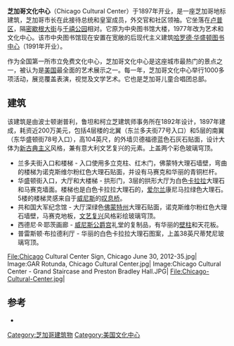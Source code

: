 {{Infobox nrhp 
| name = Chicago Cultural Center<br/>芝加哥文化中心<br/><small>前芝加哥公共图书馆</small>
| nrhp_type = nrhp
 | designated_other1_name= 芝加哥地标
 | designated_other1_date= 1976年11月15日<ref>{{cite web|url=http://webapps.cityofchicago.org/LandmarksWeb/landmarkDetail.do?lanID=1274|title=Chicago Public Library/Cultural Center|publisher=City of Chicago Dept. of Pl. and Devpmt., Landmarks Div.|year=2003|accessdate=2007-08-04|deadurl=yes|archiveurl=https://web.archive.org/web/20080613044114/http://webapps.cityofchicago.org/LandmarksWeb/landmarkDetail.do?lanID=1274|archivedate=2008-06-13}}</ref>
 | designated_other1_abbr= CL
 | designated_other1_link= 芝加哥地标
 | designated_other1_color= #aaccff
| image = Chicago Cultural Center and Chicago Public Library, Chicago June 30, 2012-42.jpg
| caption = 
| location= {{USA}}芝加哥东华盛顿街78号
| lat_degrees = 41 | lat_minutes = 53 | lat_seconds = 2 | lat_direction = N
| long_degrees = 87 | long_minutes = 37 | long_seconds = 30 | long_direction = W
| area =
| built =1893
| architect= Coolidge, C. A.; Spencer, Robert C.
| added = 1972年7月31日
}}
'''芝加哥文化中心'''（Chicago Cultural Center）于1897年开业，是一座芝加哥地标建筑，芝加哥市长在此接待总统和皇室成员，外交官和社区领袖。它坐落在[[卢普区|卢普区]]，隔[[密歇根大街_(芝加哥)|密歇根大街]]与[[千禧公园|千禧公园]]相对。它原为中央图书馆大楼，1977年改为艺术和文化中心。该市中央图书馆现在安置在宽敞的后现代主义建筑[[哈罗德·华盛顿图书中心|哈罗德·华盛顿图书中心]]（1991年开业）。

作为全国第一所市立免费文化中心，芝加哥文化中心是这座城市最热门的景点之一，被认为是[[美国|美国]]最全面的艺术展示之一。每一年，芝加哥文化中心举行1000多项活动，展览覆盖表演，视觉及文学艺术。它也是芝加哥儿童合唱团总部。

==建筑==
该建筑是由波士顿谢普利，鲁坦和柯立芝建筑师事务所在1892年设计，1897年建成，耗资近200万美元，包括4层楼的北翼（东兰多夫街77号入口）和5层的南翼（东华盛顿街78号入口），高104英尺，{{convert|3|ft|m|adj=mid厚}}的外墙贝德福德蓝色石灰石贴面，设计大体为[[新古典主义建筑|新古典主义]]风格，兼有意大利文艺复兴的元素。上盖两个彩色玻璃穹顶。

*兰多夫街入口和楼梯 - 入口使用多立克柱、红木门，佛蒙特大理石墙壁，弯曲的楼梯为诺克斯维尔粉红色大理石贴面，并设有马赛克和华丽的青铜栏杆。
* 华盛顿街入口，大厅和大楼梯 - 拱形门，3层的拱形大厅为白色[[卡拉拉|卡拉拉]]大理石和马赛克墙面。楼梯也是白色卡拉拉大理石的，[[爱尔兰|爱尔兰]]康尼马拉绿色大理石。5楼的楼梯灵感来自于[[威尼斯|威尼斯]]的[[叹息桥|叹息桥]]。
*共和国大军纪念馆 - 大厅深绿色[[佛蒙特州|佛蒙特州]]大理石贴面，诺克斯维尔粉红色大理石墙壁，马赛克地板，[[文艺复兴|文艺复兴]]风格彩绘玻璃穹顶。
* 西德尼·R·耶茨画廊 - [[总督宫_(威尼斯)|威尼斯公爵宫]]礼堂的复制品，有华丽的[[壁柱|壁柱]]和天花板。
* 普雷斯顿·布拉德利厅 - 华丽的白色卡拉拉大理石图案，上盖38英尺蒂梵尼玻璃穹顶。
<gallery>
File:Chicago Cultural Center Sign, Chicago June 30, 2012-35.jpg|
Image:GAR Rotunda, Chicago Cultural Center.jpg|
Image:Chicago Cultural Center - Grand Staircase and Preston Bradley Hall.JPG|
File:Chicago-Cultural-Center.jpg|
</gallery>

==参考==
{{Reflist}}
* {{official|http://www.chicagoculturalcenter.org}}
[[Category:芝加哥建筑物|Category:芝加哥建筑物]]
[[Category:美国文化中心|Category:美国文化中心]]